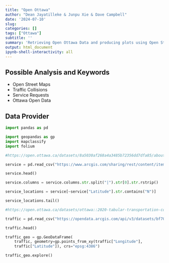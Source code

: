 ---
title: "Open Ottawa"
author: "Dean Jayatilleke & Junpu Xie & Dave Campbell"
date: '2024-07-10'
slug: 
categories: []
tags: ["Ottawa"]
subtitle: ''
summary: 'Retrieving Open Ottawa Data and producing plots using Open Street Maps'
output: html_document
ipynb-shell-interactivity: all
---

## Possible Analysis and Keywords

- Open Street Maps
- Traffic Collisions
- Service Requests
- Ottawa Open Data

## Data Provider

```{python packages}

import pandas as pd 

import geopandas as gp
import mapclassify
import folium

```

```{python service request dataset}

#https://open.ottawa.ca/datasets/8a5030af268a4a3485b72356dd7dfa85/about

service = pd.read_csv("https://www.arcgis.com/sharing/rest/content/items/8a5030af268a4a3485b72356dd7dfa85/data")

service.head()

```


```{python service data cleaning}

service.columns = service.columns.str.split("|").str[0].str.rstrip()

```

```{python service locations}

service_locations = service[~service["Latitude"].str.contains("N")]

service_locations.tail()

```

```{python traffic collision dataset}

#https://open.ottawa.ca/datasets/ottawa::2020-tabular-transportation-collision-data/about

traffic = pd.read_csv("https://opendata.arcgis.com/api/v3/datasets/bf701649829642d28fa2e400a7136bdd_0/downloads/data?format=csv&spatialRefId=4326&where=1%3D1")

traffic.head()

```


```{python collision map}

traffic_geo = gp.GeoDataFrame(
    traffic, geometry=gp.points_from_xy(traffic["Longitude"],
    traffic["Latitude"]), crs="epsg:4386")

traffic_geo.explore()

```
